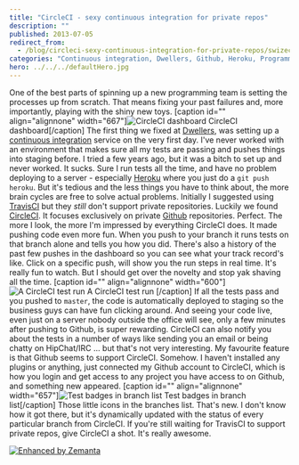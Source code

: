 ```yaml
---
title: "CircleCI - sexy continuous integration for private repos"
description: ""
published: 2013-07-05
redirect_from:
  - /blog/circleci-sexy-continuous-integration-for-private-repos/swizec/6267
categories: "Continuous integration, Dwellers, Github, Heroku, Programming, Uncategorized"
hero: ../../../defaultHero.jpg
---
```


One of the best parts of spinning up a new programming team is setting the processes up from scratch. That means fixing your past failures and, more importantly, playing with the shiny new toys. \[caption id="" align="alignnone" width="667"]![CircleCI dashboard](https://www.filepicker.io/api/file/PI3LtjaZQRaz2ZB2GOfM "CircleCI dashboard") CircleCI dashboard\[/caption] The first thing we fixed at [Dwellers](http://dwellers.com), was setting up a [continuous integration](http://en.wikipedia.org/wiki/Continuous_integration "Continuous integration") service on the very first day. I've never worked with an environment that makes sure all my tests are passing and pushes things into staging before. I tried a few years ago, but it was a bitch to set up and never worked. It sucks. Sure I run tests all the time, and have no problem deploying to a server - especially [Heroku](http://www.heroku.com/ "Heroku") where you just do a `git push heroku`. But it's tedious and the less things you have to think about, the more brain cycles are free to solve actual problems. Initially I suggested using [TravisCI](https://travis-ci.org/) but they _still_ don't support private repositories. Luckily we found [CircleCI](https://circleci.com/). It focuses exclusively on private [Github](http://github.com "GitHub") repositories. Perfect. The more I look, the more I'm impressed by everything CircleCI does. It made pushing code even more fun. When you push to your branch it runs tests on that branch alone and tells you how you did. There's also a history of the past few pushes in the dashboard so you can see what your track record's like. Click on a specific push, will show you the run steps in real time. It's really fun to watch. But I should get over the novelty and stop yak shaving all the time. \[caption id="" align="alignnone" width="600"]![A CircleCI test run](https://www.filepicker.io/api/file/tu573fdfRCKQQjlrS2hz "A CircleCI test run") A CircleCI test run \[/caption] If all the tests pass and you pushed to `master`, the code is automatically deployed to staging so the business guys can have fun clicking around. And seeing your code live, even just on a server nobody outside the office will see, only a few minutes after pushing to Github, is super rewarding. CircleCI can also notify you about the tests in a number of ways like sending you an email or being chatty on HipChat/IRC ... but that's not very interesting. My favourite feature is that Github seems to support CircleCI. Somehow. I haven't installed any plugins or anything, just connected my Github account to CircleCI, which is how you login and get access to any project you have access to on Github, and something new appeared. \[caption id="" align="alignnone" width="657"]![Test badges in branch list](https://www.filepicker.io/api/file/bzq7m0YxTaCLMzn39JaZ "Test badges in branch list") Test badges in branch list\[/caption] Those little icons in the branches list. That's new. I don't know how it got there, but it's dynamically updated with the status of every particular branch from CircleCI. If you're still waiting for TravisCI to support private repos, give CircleCI a shot. It's really awesome.

[![Enhanced by Zemanta](http://img.zemanta.com/zemified_e.png?x-id=553a99a5-d1b7-4c28-86e9-1bf2c0ed3a40)](http://www.zemanta.com/?px "Enhanced by Zemanta")
